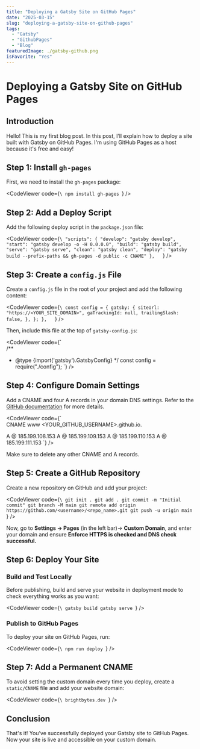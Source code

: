 ```yaml
---
title: "Deploying a Gatsby Site on GitHub Pages"
date: "2025-03-15"
slug: "deploying-a-gatsby-site-on-github-pages"
tags:
  - "Gatsby"
  - "GithubPages"
  - "Blog"
featuredImage: ./gatsby-github.png
isFavorite: "Yes"
---
```


# Deploying a Gatsby Site on GitHub Pages

## Introduction

Hello! This is my first blog post. In this post, I’ll explain how to deploy a site built with Gatsby on GitHub Pages. I'm using GitHub Pages as a host because it's free and easy!


## Step 1: Install `gh-pages`

First, we need to install the `gh-pages` package:

<CodeViewer
  code={`\
    npm install gh-pages
  `}
/>

## Step 2: Add a Deploy Script

Add the following deploy script in the `package.json` file:


<CodeViewer
  code={`\
  "scripts": {
    "develop": "gatsby develop",
    "start": "gatsby develop -o -H 0.0.0.0",
    "build": "gatsby build",
    "serve": "gatsby serve",
    "clean": "gatsby clean",
    "deploy": "gatsby build --prefix-paths && gh-pages -d public -c CNAME"
  },  
`}
/>

## Step 3: Create a `config.js` File

Create a `config.js` file in the root of your project and add the following content:


<CodeViewer
  code={`\
  const config = {
  gatsby: {
    siteUrl: "https://<YOUR_SITE_DOMAIN>",
    gaTrackingId: null,
    trailingSlash: false,
  },
};
  },  
`}
/>

Then, include this file at the top of `gatsby-config.js`:


<CodeViewer
  code={`\
/**
 * @type {import('gatsby').GatsbyConfig}
 */
const config = require("./config");
`}
/>

## Step 4: Configure Domain Settings

Add a CNAME and four A records in your domain DNS settings. Refer to the [GitHub documentation](https://docs.github.com/en/pages/configuring-a-custom-domain-for-your-github-pages-site/managing-a-custom-domain-for-your-github-pages-site#configuring-an-apex-domain) for more details.


<CodeViewer
  code={`\
CNAME    www    <YOUR_GITHUB_USERNAME>.github.io.

A        @      185.199.108.153
A        @      185.199.109.153
A        @      185.199.110.153
A        @      185.199.111.153
`}
/>

Make sure to delete any other CNAME and A records.

## Step 5: Create a GitHub Repository

Create a new repository on GitHub and add your project:

<CodeViewer
  code={`\
git init .
git add .
git commit -m "Initial commit"
git branch -M main
git remote add origin https://github.com/<username>/<repo_name>.git
git push -u origin main
`}
/>

Now, go to **Settings → Pages** (in the left bar)→ **Custom Domain**, and enter your domain and ensure **Enforce HTTPS is checked and DNS check successful.**

## Step 6: Deploy Your Site

### Build and Test Locally

Before publishing, build and serve your website in deployment mode to check everything works as you want:

<CodeViewer
  code={`\
gatsby build
gatsby serve
`}
/>

### Publish to GitHub Pages

To deploy your site on GitHub Pages, run:

<CodeViewer
  code={`\
npm run deploy
`}
/>


## Step 7: Add a Permanent CNAME

To avoid setting the custom domain every time you deploy, create a `static/CNAME` file and add your website domain:

<CodeViewer
  code={`\
brightbytes.dev
`}
/>

## Conclusion

That's it! You’ve successfully deployed your Gatsby site to GitHub Pages. Now your site is live and accessible on your custom domain.